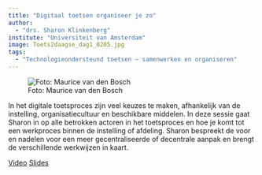 ```yaml
---
title: "Digitaal toetsen organiseer je zo"
author:
  - "drs. Sharon Klinkenberg"
institute: "Universiteit van Amsterdam"
image: Toets2daagse_dag1_0205.jpg
tags: 
  - "Technologieondersteund toetsen – samenwerken en organiseren"
---
```


::: {.column-margin}
![Foto: Maurice van den Bosch](Toets2daagse_dag1_0205.jpg)
:::

In het digitale toetsproces zijn veel keuzes te maken, afhankelijk van de instelling, organisatiecultuur en beschikbare middelen. In deze sessie gaat Sharon in op alle betrokken actoren in het toetsproces en hoe je komt tot een werkproces binnen de instelling of afdeling. Sharon bespreekt de voor en nadelen voor een meer gecentraliseerde of decentrale aanpak en brengt de verschillende werkwijzen in kaart.

[Video](https://tilburguniversity.cloud.panopto.eu/Panopto/Pages/Viewer.aspx?id=fa2fb00c-9432-433b-ab95-af3800ed559f){.btn .btn-primary}
[Slides](https://shklinkenberg.github.io/presentations/2022-12_toets2daagse/digitaal_toetsen_organiseren/2022-12_toetsorganisatie.html#/title-slide){.btn .btn-primary}
